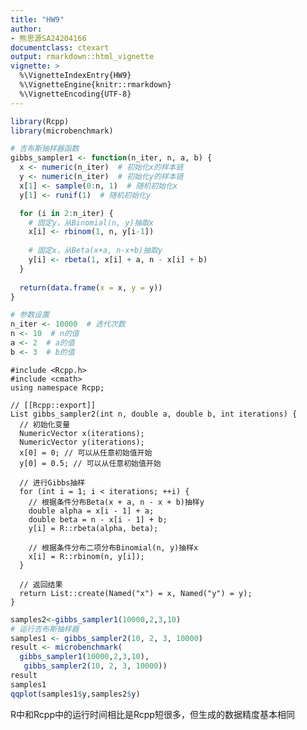 ```yaml
---
title: "HW9"
author:
- 熊思源SA24204166
documentclass: ctexart
output: rmarkdown::html_vignette
vignette: >
  %\VignetteIndexEntry{HW9}
  %\VignetteEngine{knitr::rmarkdown}
  %\VignetteEncoding{UTF-8}
---
```

```r
library(Rcpp)
library(microbenchmark)
```

```r
# 吉布斯抽样器函数
gibbs_sampler1 <- function(n_iter, n, a, b) {
  x <- numeric(n_iter)  # 初始化x的样本链
  y <- numeric(n_iter)  # 初始化y的样本链
  x[1] <- sample(0:n, 1)  # 随机初始化x
  y[1] <- runif(1)  # 随机初始化y

  for (i in 2:n_iter) {
    # 固定y，从Binomial(n, y)抽取x
    x[i] <- rbinom(1, n, y[i-1])
    
    # 固定x，从Beta(x+a, n-x+b)抽取y
    y[i] <- rbeta(1, x[i] + a, n - x[i] + b)
  }
  
  return(data.frame(x = x, y = y))
}

# 参数设置
n_iter <- 10000  # 迭代次数
n <- 10  # n的值
a <- 2  # a的值
b <- 3  # b的值


```

```Rcpp
#include <Rcpp.h>
#include <cmath>
using namespace Rcpp;

// [[Rcpp::export]]
List gibbs_sampler2(int n, double a, double b, int iterations) {
  // 初始化变量
  NumericVector x(iterations);
  NumericVector y(iterations);
  x[0] = 0; // 可以从任意初始值开始
  y[0] = 0.5; // 可以从任意初始值开始
  
  // 进行Gibbs抽样
  for (int i = 1; i < iterations; ++i) {
    // 根据条件分布Beta(x + a, n - x + b)抽样y
    double alpha = x[i - 1] + a;
    double beta = n - x[i - 1] + b;
    y[i] = R::rbeta(alpha, beta);
    
    // 根据条件分布二项分布Binomial(n, y)抽样x
    x[i] = R::rbinom(n, y[i]);
  }
  
  // 返回结果
  return List::create(Named("x") = x, Named("y") = y);
}

```
```r
samples2<-gibbs_sampler1(10000,2,3,10)
# 运行吉布斯抽样器
samples1 <- gibbs_sampler2(10, 2, 3, 10000)
result <- microbenchmark(
  gibbs_sampler1(10000,2,3,10),
   gibbs_sampler2(10, 2, 3, 10000))
result
samples1
qqplot(samples1$y,samples2$y)
```
R中和Rcpp中的运行时间相比是Rcpp短很多，但生成的数据精度基本相同

